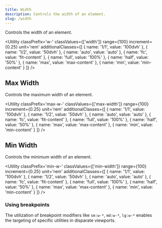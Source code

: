 ```yaml
---
title: Width
description: Controls the width of an element.
slug: /width
---
```



Controls the width of an element.

<Utility 
  classPrefix='w-' 
  classValues={['width']} 
  range={100} 
  increment={0.25} 
  unit='rem' 
  additionalClasses={[
    { name: '1/1', value: '100dvh' },
    { name: '1/2', value: '50dvh' },
    { name: 'auto', value: 'auto' },
    { name: 'fc', value: 'fit-content' },
    { name: 'full', value: '100%' },
    { name: 'half', value: '50%' },
    { name: 'max', value: 'max-content' },
    { name: 'min', value: 'min-content' }
  ]} 
/>

## Max Width

Controls the maximum width of an element.

<Utility 
  classPrefix='max-w-' 
  classValues={['max-width']} 
  range={100} 
  increment={0.25} 
  unit='rem' 
  additionalClasses={[
    { name: '1/1', value: '100dvh' },
    { name: '1/2', value: '50dvh' },
    { name: 'auto', value: 'auto' },
    { name: 'fc', value: 'fit-content' },
    { name: 'full', value: '100%' },
    { name: 'half', value: '50%' },
    { name: 'max', value: 'max-content' },
    { name: 'min', value: 'min-content' }
  ]} 
/>

## Min Width

Controls the minimum width of an element.

<Utility 
  classPrefix='min-w-' 
  classValues={['min-width']} 
  range={100} 
  increment={0.25} 
  unit='rem' 
  additionalClasses={[
    { name: '1/1', value: '100dvh' },
    { name: '1/2', value: '50dvh' },
    { name: 'auto', value: 'auto' },
    { name: 'fc', value: 'fit-content' },
    { name: 'full', value: '100%' },
    { name: 'half', value: '50%' },
    { name: 'max', value: 'max-content' },
    { name: 'min', value: 'min-content' }
  ]} 
/>

### Using breakpoints

The utilization of breakpoint modifiers like `sm:w-*`, `md:w-*`, `lg:w-*` enables the targeting of specific utilities in disparate viewports.